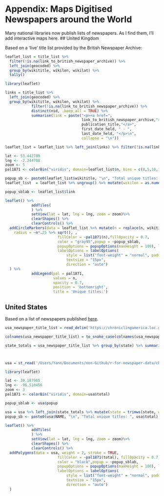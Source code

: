 # Appendix: Maps Digitised Newspapers around the World


Many national libraries now publish lists of newspapers. As I find them, I'll add interactive maps here. 
## United Kingdom

Based on a 'live' title list provided by the British Newspaper Archive:


```r
leaflet_list = title_list %>% 
  filter(!is.na(link_to_british_newspaper_archive)) %>% 
  left_join(geocoded) %>% 
  group_by(wikititle, wikilon, wikilat) %>% 
  tally()
```
```r
library(leaflet)
```
```r
links = title_list %>% 
  left_join(geocoded) %>% 
  group_by(wikititle, wikilon, wikilat) %>%
            filter(!is.na(link_to_british_newspaper_archive)) %>%
            distinct(nid, .keep_all = TRUE) %>%
            summarise(link = paste("<p><a href=",
                                   link_to_british_newspaper_archive,">",
                                   publication_title,"</a>", 
                                   first_date_held, " - ", 
                                   last_date_held, "</p>\n", 
                                   collapse = "\n"))


```

```r
leaflet_list = leaflet_list %>% left_join(links) %>% filter(!is.na(link))
```
```r
lat <- 53.442788
lng <- -2.244708
zoom <- 5
pal1871 <- colorBin("viridis", domain=leaflet_list$n, bins = c(0,5,10,15,20,25,30,35,Inf))
```

```r
popup_sb <- paste0(leaflet_list$wikititle, "\n", "Total unique titles: ", leaflet_list$n)
leaflet_list  = leaflet_list %>% ungroup() %>% mutate(wikilon = as.numeric(wikilon)) %>% mutate(wikilat = as.numeric(wikilat))

popup_sblab <- leaflet_list$link

```

```r
leaflet() %>%  
            addTiles(
            ) %>% 
            setView(lat = lat, lng = lng, zoom = zoom)%>% 
            clearShapes() %>% 
            clearControls() %>%
  addCircleMarkers(data = leaflet_list %>% mutate(n = replace(n, wikititle == 'London', 40)),lng = ~wikilon, lat = ~wikilat, weight = 1, #cheat and change London to a smaller number, so it doesn't overlap other points
    radius = ~n*.25 %>% sqrt(), ,
                        fillColor = ~pal1871(n),fillOpacity = 0.7,
                        color = "gray95",popup = ~popup_sblab,
                        popupOptions = popupOptions(maxHeight = 100), label=popup_sb,
                        labelOptions = labelOptions(
                            style = list("font-weight" = "normal", padding = "3px 8px"),
                            textsize = "15px",
                            direction = "auto")
  ) %>%
            addLegend(pal = pal1871, 
                      values = n,
                      opacity = 0.7,
                      position = 'bottomright',
                      title = 'Unique titles:')
```



## United States

Based on a list of newspapers published [here](https://chroniclingamerica.loc.gov/newspapers.txt).

```r
usa_newspaper_title_list = read_delim('https://chroniclingamerica.loc.gov/newspapers.txt', delim = '|')

colnames(usa_newspaper_title_list) = to_snake_case(colnames(usa_newspaper_title_list))

state_totals = usa_newspaper_title_list %>% group_by(state) %>% summarise(total = n(), popup = paste0('<a href="',persistent_link,'">', title, '</a>', collapse = '<br>'))



usa = st_read('/Users/Yann/Documents/non-Github/r-for-newspaper-data/cb_2013_us_state_20m/cb_2013_us_state_20m.shp')
```



```r
library(leaflet)
```

```r
lat <- 39.187965
lng <- -96.510456
zoom <- 3
pal1871 <- colorBin("viridis", domain=usa$total)
```

```r



popup_sblab <- usa$popup

usa = usa %>% left_join(state_totals %>% mutate(state = trimws(state, which = 'both')), by = c('NAME' = 'state'))
popup_sb <- paste0(usa$NAME, "\n", "Total unique titles: ", usa$total)
```

```r
leaflet() %>%  
            addTiles(
            ) %>% 
            setView(lat = lat, lng = lng, zoom = zoom)%>% 
            clearShapes() %>% 
            clearControls() %>%
  addPolygons(data = usa, weight = 2, stroke = TRUE,
                        fillColor = ~pal1871(total), fillOpacity = 0.7,
                        color = "black",popup = ~popup_sblab,
                        popupOptions = popupOptions(maxHeight = 100), label=popup_sb,
                        labelOptions = labelOptions(
                            style = list("font-weight" = "normal", padding = "3px 8px"),
                            textsize = "15px",
                            direction = "auto")
  ) 
```
